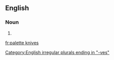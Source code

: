 ==English==

===Noun===
{{head|en|plural|head=[[palette]] [[knives]]}}

# {{plural of|palette knife|lang=en|nocat=1}}

[[Category:English irregular plurals ending in "-ves"]]

[[fr:palette knives]]